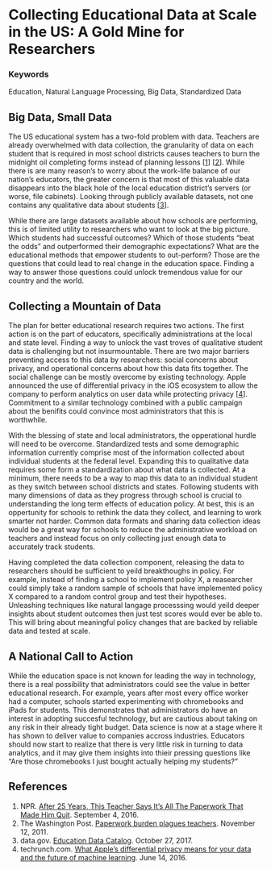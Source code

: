 #  Collecting Educational Data at Scale in the US: A Gold Mine for Researchers {-#edu-data}

### Keywords  {-}

Education, Natural Language Processing, Big Data, Standardized Data

## Big Data, Small Data {-}

The US educational system has a two-fold problem with data.
Teachers are already overwhelmed with data collection, the granularity of data on each student that is required in most school districts causes teachers to burn the midnight oil completing forms instead of planning lessons [[1](http://www.npr.org/sections/ed/2016/09/04/485838588/after-25-years-this-teacher-says-its-all-the-paperwork-that-made-him-quit)] [[2](https://www.washingtonpost.com/local/paperwork-burden-plagues-teachers/2011/11/11/gIQALB3aFN_story.html?utm_term=.5fd654b15b5a)].
While there is are many reason's to worry about the work-life balance of our nation's educators, the greater concern is that most of this valuable data disappears into the black hole of the local education district's servers (or worse, file cabinets).
Looking through publicly available datasets, not one contains any qualitative data about students [[3](https://catalog.data.gov/dataset?groups=education2168#topic=education_navigation)].

While there are large datasets available about how schools are performing, this is of limited utility to researchers who want to look at the big picture.
Which students had successful outcomes? Which of those students "beat the odds" and outperformed their demographic expectations?
What are the educational methods that empower students to out-perform?
Those are the questions that could lead to real change in the education space.
Finding a way to answer those questions could unlock tremendous value for our country and the world.

## Collecting a Mountain of Data {-}

The plan for better educational research requires two actions.
The first action is on the part of educators, specifically administrations at the local and state level.
Finding a way to unlock the vast troves of qualitative student data is challenging but not insurmountable.
There are two major barriers preventing access to this data by researchers: social concerns about privacy, and operational concerns about how this data fits together.
The social challenge can be mostly overcome by existing technology.
Apple announced the use of differential privacy in the iOS ecosystem to allow the company to perform analytics on user data while protecting privacy [[4](https://techcrunch.com/2016/06/14/differential-privacy/)].
Commitment to a similar technology combined with a public campaign about the benifits could convince most administrators that this is worthwhile.

With the blessing of state and local administrators, the opperational hurdle will need to be overcome.
Standardized tests and some demographic information currently comprise most of the information collected about individual students at the federal level.
Expanding this to qualitative data requires some form a standardization about what data is collected.
At a minimum, there needs to be a way to map this data to an individual student as they switch between school districts and states.
Following students with many dimensions of data as they progress through school is crucial to understanding the long term effects of education policy.
At best, this is an oppertunity for schools to rethink the data they collect, and learning to work smarter not harder.
Common data formats and sharing data collection ideas would be a great way for schools to reduce the administrative workload on teachers and instead focus on only collecting just enough data to accurately track students.

Having completed the data collection component, releasing the data to researchers should be sufficient to yeild breakthoughs in policy.
For example, instead of finding a school to implement policy X, a reasearcher could simply take a random sample of schools that have implemented policy X compared to a random control group and test their hypotheses.
Unleashing techniques like natural langage processsing would yeild deeper insights about student outcomes then just test scores would ever be able to.
This will bring about meaningful policy changes that are backed by reliable data and tested at scale.

## A National Call to Action {-}

While the education space is not known for leading the way in technology, there is a real possibility that administrators could see the value in better educational research.
For example, years after most every office worker had a computer, schools started experimenting with chromebooks and iPads for students.
This demonstrates that administrators do have an interest in adopting succesful technology, but are cautious about taking on any risk in their already tight budget.
Data science is now at a stage where it has shown to deliver value to companies accross industries.
Educators should now start to realize that there is very little risk in turning to data analytics, and it may give them insights into thieir pressing questions like "Are those chromebooks I just bought actually helping my students?"

## References {-}
1) NPR. [After 25 Years, This Teacher Says It's All The Paperwork That Made Him Quit](http://www.npr.org/sections/ed/2016/09/04/485838588/after-25-years-this-teacher-says-its-all-the-paperwork-that-made-him-quit). September 4, 2016.
2) The Washington Post. [Paperwork burden plagues teachers](https://www.washingtonpost.com/local/paperwork-burden-plagues-teachers/2011/11/11/gIQALB3aFN_story.html?utm_term=.5fd654b15b5a). November 12, 2011.
3) data.gov. [Education Data Catalog](https://catalog.data.gov/dataset?groups=education2168#topic=education_navigation). October 27, 2017.
4) techrunch.com. [What Apple’s differential privacy means for your data and the future of machine learning](https://techcrunch.com/2016/06/14/differential-privacy/). June 14, 2016.
